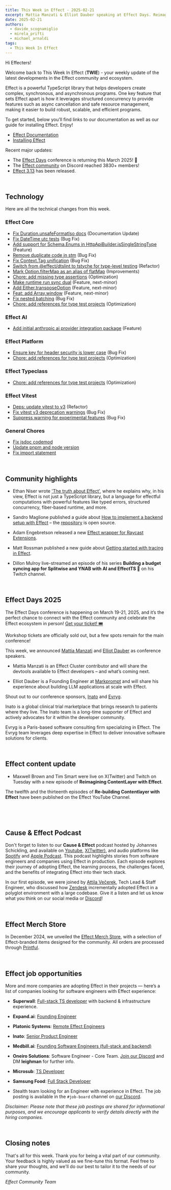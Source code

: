 ```yaml
---
title: This Week in Effect - 2025-02-21
excerpt: Mattia Manzati & Elliot Dauber speaking at Effect Days. Reimagining Contentlayer with Effect Part 14. Technical updates in Effect.
date: 2025-02-21
authors:
  - davide_scognamiglio
  - mirela_prifti
  - michael_arnaldi
tags:
  - This Week In Effect
---
```



Hi Effecters!

Welcome back to This Week In Effect (**TWIE**) - your weekly update of the latest developments in the Effect community and ecosystem.

Effect is a powerful TypeScript library that helps developers create complex, synchronous, and asynchronous programs. One key feature that sets Effect apart is how it leverages structured concurrency to provide features such as async cancellation and safe resource management, making it easier to build robust, scalable, and efficient programs.

To get started, below you’ll find links to our documentation as well as our guide for installing Effect. Enjoy!

- [Effect Documentation](/docs/getting-started/introduction/)
- [Installing Effect](/docs/getting-started/installation/)

Recent major updates:

- The [Effect Days](https://effect.website/events/effect-days) conference is returning this March 2025! 🎉
- The [Effect community](https://discord.gg/effect-ts) on Discord reached 3830+ members!
- [Effect 3.13](https://effect.website/blog/releases/effect/313) has been released.

&nbsp;
## Technology

Here are all the technical changes from this week.

### Effect Core
- [Fix Duration.unsafeFormatIso docs](https://github.com/Effect-TS/effect/pull/4461) (Documentation Update)
- [Fix DateTime utc tests](https://github.com/Effect-TS/effect/pull/4460) (Bug Fix)
- [Add support for Schema.Enums in HttpApiBuilder.isSingleStringType](https://github.com/Effect-TS/effect/pull/4472) (Feature)
- [Remove duplicate code in stm](https://github.com/Effect-TS/effect/pull/4459) (Bug Fix)
- [Fix Context.Tag unification](https://github.com/Effect-TS/effect/pull/4419) (Bug Fix)
- [Switch from @effect/dtslint to tstyche for type-level testing](https://github.com/Effect-TS/effect/pull/4467) (Refactor)
- [Mark Option.filterMap as an alias of flatMap](https://github.com/Effect-TS/effect/pull/4475) (Improvements)
- [Chore: add missing type assertions](https://github.com/Effect-TS/effect/pull/4481) (Optimization)
- [Make runtime run sync dual](https://github.com/Effect-TS/effect/pull/4374) (Feature, next-minor)
- [Add Either.transposeOption](https://github.com/Effect-TS/effect/pull/4466) (Feature, next-minor)
- [Feat: add Array.window](https://github.com/Effect-TS/effect/pull/4477) (Feature, next-minor)
- [Fix nested batching](https://github.com/Effect-TS/effect/pull/4483) (Bug Fix)
- [Chore: add references for type test projects](https://github.com/Effect-TS/effect/pull/4485) (Optimization)


### Effect AI
- [Add initial anthropic ai provider integration package](https://github.com/Effect-TS/effect/pull/4446) (Feature)


### Effect Platform
- [Ensure key for header security is lower case](https://github.com/Effect-TS/effect/pull/4456) (Bug Fix)
- [Chore: add references for type test projects](https://github.com/Effect-TS/effect/pull/4485) (Optimization)

### Effect Typeclass
- [Chore: add references for type test projects](https://github.com/Effect-TS/effect/pull/4485) (Optimization)

### Effect Vitest
- [Deps: update vitest to v3](https://github.com/Effect-TS/effect/pull/4376) (Refactor)
- [Fix vitest v3 deprecation warnings](https://github.com/Effect-TS/effect/pull/4468) (Bug Fix)
- [Suppress warning for experimental features](https://github.com/Effect-TS/effect/pull/4470) (Bug Fix)


### General Chores
- [Fix jsdoc codemod](https://github.com/Effect-TS/effect/pull/4463) 
- [Update pnpm and node version](https://github.com/Effect-TS/effect/pull/4462)
- [Fix import statement](https://github.com/Effect-TS/effect/pull/4464)


&nbsp;
## Community highlights

- Ethan Niser wrote ['The truth about Effect'](https://ethanniser.dev/blog/the-truth-about-effect), where he explains why, in his view, Effect is not just a TypeScript library, but a language for effectful computations with powerful features like typed errors, structured concurrency, fiber-based runtime, and more.

- Sandro Maglione published a guide about [How to implement a backend setup with Effect](https://www.typeonce.dev/article/how-to-implement-a-backend-with-effect) – the [repository](https://github.com/typeonce-dev/effect-backend-example) is open source.

- Adam Engebretson released a new [Effect wrapper for Raycast Extensions](https://github.com/adamgoose/raycast-effect/tree/master).

- Matt Rossman published a new guide about [Getting started with tracing in Effect](https://mattrossman.com/2025/02/17/getting-started-with-tracing-in-effect).

- Dillon Mulroy live-streamed an episode of his series **Building a budget syncing app for Splitwise and YNAB with AI and EffectTS 🚀** on his Twitch channel.
  <TwitchPlayerNonInteractive video="2386276057" />

&nbsp;
## Effect Days 2025
The Effect Days conference is happening on March 19-21, 2025, and it’s the perfect chance to connect with the Effect community and celebrate the Effect ecosystem in person! [Get your ticket! 🎟️](https://effect.website/events/effect-days)
  <Tweet id="1875510026896597173" />

Workshop tickets are officially sold out, but a few spots remain for the main conference!
  <Tweet id="1892170709624913956" />

This week, we announced [Mattia Manzati](https://x.com/MattiaManzati) and [Elliot Dauber](https://github.com/elliotdauber) as conference speakers. 

- Mattia Manzati is an Effect Cluster contributor and will share the devtools available to Effect developers – and what’s coming next.
<Tweet id="1891457571057537165" />

- Elliot Dauber is a Founding Engineer at [Markprompt](https://www.markprompt.com) and will share his experience about building LLM applications at scale with Effect.
<Tweet id="1892531342484586596" />


Shout out to our conference sponsors, [Inato](https://inato.com/) and [Evryg](https://www.evryg.com/).

Inato is a global clinical trial marketplace that brings research to patients where they live. The Inato team is a long-time supporter of Effect and actively advocates for it within the developer community.
  <Tweet id="1876251657811726345" />

Evryg is a Paris-based software consulting firm specializing in Effect. The Evryg team leverages deep expertise in Effect to deliver innovative software solutions for clients.
 <Tweet id="1886723228762042590" />

&nbsp;
## Effect content update

- Maxwell Brown and Tim Smart were live on X(Twitter) and Twitch on Tuesday with a new episode of **Reimagining ContentLayer with Effect**.
<Tweet id="1892338682302255329" />

The twelfth and the thirteenth episodes of **Re-building Contentlayer with Effect** have been published on the Effect YouTube Channel.

  <YouTube
    id="https://www.youtube.com/embed/AwXExx8iHTY?si=P5D-LG39izJO26WN"
    title="Rebuilding Contentlayer with Effect (Part 12)"
  />

&nbsp;
  <YouTube
    id="https://www.youtube.com/embed/_v5XyVwvgqQ?si=F46MbmxYA9-UCn-O"
    title="Rebuilding Contentlayer with Effect (Part 13)"
  />

&nbsp;
## Cause & Effect Podcast
Don't forget to listen to our **Cause & Effect** podcast hosted by Johannes Schickling, and available on [Youtube](https://www.youtube.com/@effect-ts), [X(Twitter)](https://x.com/EffectTS_/status/1861446144137531585), and audio platforms like [Spotify](https://open.spotify.com/episode/7Bkn7A8EXnoqWWmI0czAdz) and [Apple Podcast](https://podcasts.apple.com/us/podcast/cause-effect/id1781879869). This podcast highlights stories from software engineers and companies using Effect in production. Each episode explores their journey of adopting Effect, the learning process, the challenges faced, and the benefits of integrating Effect into their tech stack.

In our first episode, we were joined by [Attila Večerek](https://x.com/attilavecerek), Tech Lead & Staff Engineer, who discussed how [Zendesk](https://www.zendesk.com) incrementally adopted Effect in a polyglot environment with a large codebase. Give it a listen and let us know what you think on our social media or [Discord](https://discord.gg/effect-ts)!

<YouTube
  id="https://youtu.be/rNAqPHBQFEQ"
  title="Adopting Effect at Zendesk w/ Attila Večerek | Cause & Effect #1"
/>

&nbsp;
## Effect Merch Store
In December 2024, we unveiled the [Effect Merch Store](https://effect.website/merch), with a selection of Effect-branded items designed for the community. All orders are processed through [Printful](https://www.printful.com/).
  <Tweet id="1868605126862385238" />


&nbsp;
## Effect job opportunities

More and more companies are adopting Effect in their projects — here’s a list of companies looking for software engineers with Effect experience:

- **Superwall**: [Full-stack TS developer](https://twitter.com/jakemor/status/1854248980454228411) with backend & infrastructure experience.

- **Expand.ai**: [Founding Engineer](https://www.expand.ai/careers/founding-engineer)

- **Platonic Systems**: [Remote Effect Engineers](https://twitter.com/platonicsystems/status/1861470819861311945)

- **Inato**: [Senior Product Engineer](https://jobs.lever.co/inato/2bbbe759-d4ce-4cc4-8267-8bc998189469)

- **Medbill.ai**: [Founding Software Engineers (full-stack and backend)](https://www.linkedin.com/posts/codingtom_medbill-ai-activity-7260092522708762624-N7TH)

- **Oneiro Solutions**: Software Engineer - Core Team. [Join our Discord](https://discord.com/channels/795981131316985866/796153351372275743) and DM **leighman** for further info.

- **Microsub**: [TS Developer](https://x.com/0xdownshift/status/1880013835878154510)

- **Samsung Food**: [Full Stack Developer](https://whisk.bamboohr.com/careers/110)

- Stealth team looking for an Engineer with experience in Effect. The job posting is available in the `#job-board` channel on [our Discord](https://discord.com/channels/795981131316985866/796153351372275743/1333146824852115518).

*Disclaimer: Please note that these job postings are shared for informational purposes, and we encourage applicants to verify details directly with the hiring companies.*


&nbsp;
## Closing notes

That's all for this week. Thank you for being a vital part of our community. Your feedback is highly valued as we fine-tune this format. Feel free to share your thoughts, and we'll do our best to tailor it to the needs of our community.

_Effect Community Team_
